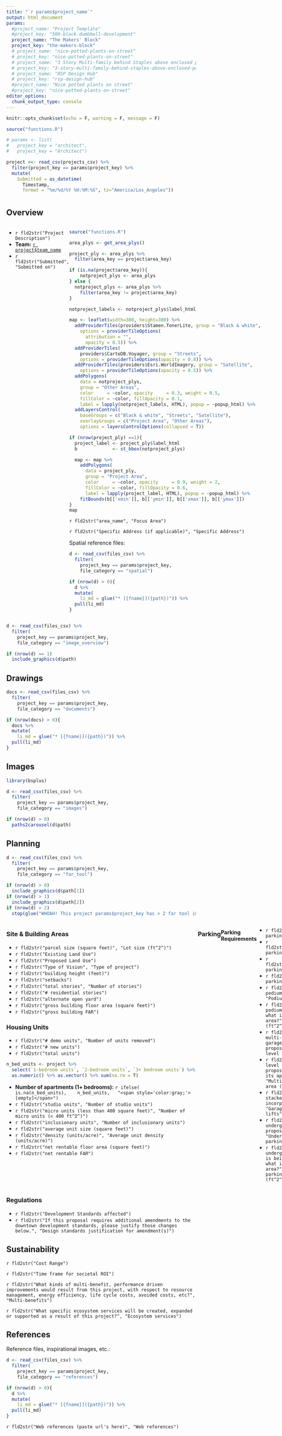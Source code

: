 ```yaml
---
title: "`r params$project_name`"
output: html_document
params:
  #project_name: "Project Template"
  #project_key: "500-block-dumbbell-development"
  project_name: "The Makers' Block"
  project_key: "the-makers-block"
  # project_name: "nice-potted-plants-on-street"
  # project_key: "nice-potted-plants-on-street"
  # project_name: "3 Story Multi-family behind Staples above enclosed parking garage"
  # project_key: "3-story-multi-family-behind-staples-above-enclosed-parking-garage"
  # project_name: "RSP Design Hub"
  # project_key: "rsp-design-hub"
  #project_name: "Nice potted plants on street"
  #project_key: "nice-potted-plants-on-street"
editor_options: 
  chunk_output_type: console
---
```


```r
knitr::opts_chunk$set(echo = F, warning = F, message = F)
```

```r
source("functions.R")

# params <- list(
#   project_key = "architect",
#   project_key = "Architect")

project <<- read_csv(projects_csv) %>% 
  filter(project_key == params$project_key) %>%
  mutate(
    Submitted = as_datetime(
      Timestamp, 
      format = "%m/%d/%Y %H:%M:%S", tz="America/Los_Angeles"))
```

# {.tabset}

## Overview

<!-- multi-column layout -->
:::: {style="display: flex;"}

<!-- 1st div on left -->
::: {}

- `r fld2str("Project Description")`
- **Team:** [`r project$team_name`](`r glue("./team_{project$team_key}.html")`)
- `r fld2str("Submitted", "Submitted on")`
<!--`r fld2str("Design Standards Affected")`-->

:::

<!-- 2nd div on right -->
::: {} 

```r
source("functions.R")

area_plys <- get_area_plys()

project_ply <- area_plys %>% 
  filter(area_key == project$area_key)

if (is.na(project$area_key)){
    notproject_plys <- area_plys
} else {
  notproject_plys <- area_plys %>% 
    filter(area_key != project$area_key)
}

notproject_labels <- notproject_plys$label_html

map <- leaflet(width=300, height=300) %>% 
  addProviderTiles(providers$Stamen.TonerLite, group = "Black & white",
    options = providerTileOptions(
      attribution = "", 
      opacity = 0.5)) %>% 
  addProviderTiles(
    providers$CartoDB.Voyager, group = "Streets",
    options = providerTileOptions(opacity = 0.8)) %>%
  addProviderTiles(providers$Esri.WorldImagery, group = "Satellite",
    options = providerTileOptions(opacity = 0.5)) %>% 
  addPolygons(
    data = notproject_plys,
    group = "Other Areas",
    color     = ~color, opacity     = 0.3, weight = 0.5,
    fillColor = ~color, fillOpacity = 0.1,
    label = lapply(notproject_labels, HTML), popup = ~popup_html) %>%
  addLayersControl(
    baseGroups = c("Black & white", "Streets", "Satellite"),
    overlayGroups = c("Project Area", "Other Areas"),
    options = layersControlOptions(collapsed = T))

if (nrow(project_ply) ==1){
  project_label <- project_ply$label_html
  b             <- st_bbox(notproject_plys)  

  map <- map %>% 
    addPolygons(
      data = project_ply,
      group = "Project Area",
      color     = ~color, opacity     = 0.9, weight = 2,
      fillColor = ~color, fillOpacity = 0.6,
      label = lapply(project_label, HTML), popup = ~popup_html) %>%
    fitBounds(b[['xmin']], b[['ymin']], b[['xmax']], b[['ymax']])
}
map
```

`r fld2str("area_name", "Focus Area")`

`r fld2str("Specific Address (if applicable)", "Specific Address")`

<!--`r fld2str("Add New Area or Boundary to Map")`-->

<!--`r fld2str("Describe Boundary")`-->

Spatial reference files:

```r
d <- read_csv(files_csv) %>% 
  filter(
    project_key == params$project_key,
    file_category == "spatial")

if (nrow(d) > 0){
  d %>% 
  mutate(
    li_md = glue("* [{fname}]({path})")) %>% 
  pull(li_md)
}
```

:::

<!-- end: multi-column layout -->
:::: 

```r
d <- read_csv(files_csv) %>% 
  filter(
    project_key == params$project_key,
    file_category == "image_overview")

if (nrow(d) == 1)
  include_graphics(d$path)
```

## Drawings

```r
docs <- read_csv(files_csv) %>% 
  filter(
    project_key == params$project_key,
    file_category == "documents")

if (nrow(docs) > 0){
  docs %>% 
  mutate(
    li_md = glue("* [{fname}]({path})")) %>% 
  pull(li_md)
}
```

## Images

```r
library(bsplus)

d <- read_csv(files_csv) %>% 
  filter(
    project_key == params$project_key,
    file_category == "images")

if (nrow(d) > 0)
  paths2carousel(d$path)
```

## Planning

<!-- TODO: FAR image -->

```r
d <- read_csv(files_csv) %>% 
  filter(
    project_key == params$project_key,
    file_category == "far_tool")

if (nrow(d) > 0)
  include_graphics(d$path[1])
if (nrow(d) > 1)
  include_graphics(d$path[2])
if (nrow(d) > 2)
  stop(glue("WHOAH! This project params$project_key has > 2 far tool images?!"))
```

<!-- multi-column layout -->
:::: {style="display: flex;"}

<!-- 1st div on left -->
::: {}

### Site & Building Areas

- `r fld2str("parcel size (square feet)", "Lot size (ft^2^)")`
- `r fld2str("Existing Land Use")`
- `r fld2str("Proposed Land Use")`
- `r fld2str("Type of Vision", "Type of project")`
- `r fld2str("building height (feet)")`
- `r fld2str("setbacks")`
- `r fld2str("total stories", "Number of stories")`
- `r fld2str("# residential stories")`
<!-- missing 'Podium Story' -->
- `r fld2str("alternate open yard")`
- `r fld2str("gross building floor area (square feet)")`
- `r fld2str("gross building FAR")`

### Housing Units

- `r fld2str("# demo units", "Number of units removed")`
- `r fld2str("# new units")`
- `r fld2str("total units")`
<!--
`r fld2str("1-bedroom units")`
`r fld2str("2-bedroom units")`
`r fld2str("3+ bedroom units")`
-->
```r
n_bed_units <- project %>% 
  select(`1-bedroom units`, `2-bedroom units`, `3+ bedroom units`) %>% 
  as.numeric() %>% as.vector() %>% sum(na.rm = T)
```
- **Number of apartments (1+ bedrooms):** `r ifelse(
  is.na(n_bed_units), 
  n_bed_units,
  "<span style='color:gray;'>[empty]</span>")`
- `r fld2str("studio units", "Number of studio units")`
- `r fld2str("micro units (less than 400 square feet)", "Number of micro units (< 400 ft^2^)")`
- `r fld2str("inclusionary units", "Number of inclusionary units")`
- `r fld2str("average unit size (square feet)")`
- `r fld2str("density (units/acre)", "Average unit density (units/acre)")`
- `r fld2str("net rentable floor area (square feet)")`
- `r fld2str("net rentable FAR")`

:::

<!-- 2nd div on right -->
::: {} 

### Parking

#### Parking Requirements

- `r fld2str("public parking spaces")`
- `r fld2str("commercial parking spaces")`
- `r fld2str("residential parking spaces")`
- `r fld2str("total parking spaces")`
- `r fld2str("Is a podium proposed?", "Podium")`
- `r fld2str("If a podium is proposed, what is its approx. area?", "Podium area (ft^2^)")`
- `r fld2str("Is a multi-level parking garage being proposed?", "Multi-level garage")`
- `r fld2str("If multi-level parking is proposed, what is its approx. area?", "Multi-level garage area (ft^2^)")`
- `r fld2str("Will stacked car lifts be incorporated?", "Garage stacked lifts")`
- `r fld2str("Is underground parking proposed?", "Underground parking")`
- `r fld2str("If underground parking is being proposed, what is its approx. area?", "Underground parking area (ft^2^)")`

:::

<!-- end: multi-column layout -->
:::: 

### Regulations

- `r fld2str("Development Standards affected")`
- `r fld2str("If this proposal requires additional amendments to the downtown development standards, please justify those changes below.", "Design standards justification for amendment(s)")`


## Sustainability

`r fld2str("Cost Range")`

`r fld2str("Time frame for societal ROI")`

`r fld2str("What kinds of multi-benefit, performance driven improvements would result from this project, with respect to resource management, energy efficiency, life cycle costs, avoided costs, etc?", "Multi-benefits")`

`r fld2str("What specific ecosystem services will be created, expanded or supported as a result of this project?", "Ecosystem services")`

## References

Reference files, inspirational images, etc.:

```r
d <- read_csv(files_csv) %>% 
  filter(
    project_key == params$project_key,
    file_category == "references")

if (nrow(d) > 0){
  d %>% 
  mutate(
    li_md = glue("* [{fname}]({path})")) %>% 
  pull(li_md)
}
```

`r fld2str("Web references (paste url's here)", "Web references")`

